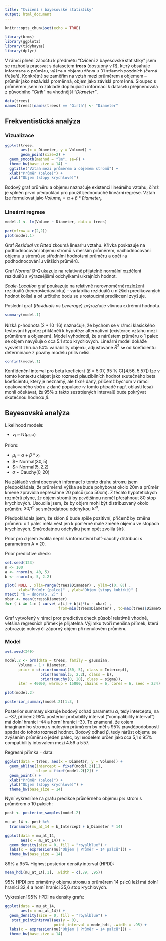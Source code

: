 ---
title: "Cvičení z bayesovské statistiky"
output: html_document
---

```{r setup, include=FALSE}
knitr::opts_chunk$set(echo = TRUE)

```

```{r message=FALSE, warning=FALSE, include=FALSE, paged.print=FALSE}
library(brms)
library(ggplot2)
library(tidybayes)
library(dplyr)
```

V rámci plnění zápočtu k předmětu "Cvičení z bayesovské statistiky" jsem se rozhodla pracovat s datasetem **trees** (dostupný v R), který obsahuje informace o průměru, výšce a objemu dřeva u 31 střemch pozdních (černá třešeň). Konkrétně se zaměřím na vztah mezi průměrem a objemem -- průměr jako nezávislá proměnná, objem jako závislá proměnná. Sloupec s průměrem jsem na základě doplňujících informací k datasetu přejmenovala z původního *"Girth"* na vhodnější *"Diameter"*. 

```{r message=FALSE, warning=FALSE, include=FALSE, paged.print=FALSE}
data(trees)
names(trees)[names(trees) == "Girth"] <- "Diameter"
```

## Frekventistická analýza
### Vizualizace
```{r echo = F}
ggplot(trees,
       aes(x = Diameter, y = Volume)) +
       geom_point(size=2) +
  geom_smooth(method = "lm", se=F) +
  theme_bw(base_size = 14) +
  ggtitle("Vztah mezi průměrem a objemem stromů") +
  xlab("Průměr (palce)") + 
  ylab("Objem (stopy krychlové)")
```

Bodový graf průměru a objemu naznačuje existenci lineárního vztahu, čímž je splněn první předpoklad pro použití jednoduché lineární regrese. Vztah lze formulovat jako $Volume_i = \alpha + \beta * Diameter_i$.

### Lineární regrese
```{r}
model.1 <- lm(Volume ~ Diameter, data = trees)
```

```{r echo=FALSE}
par(mfrow = c(2,2))
plot(model.1)
```

Graf *Residual vs Fitted* zkoumá linearitu vztahu. Křivka poukazuje na podhodnocování objemu stromů s menším průměrem, nadhodnocování objemu u stromů se středními hodnotami průměru a opět na podhodnocování u větších průměrů.

Graf *Normal Q-Q* ukazuje na relativně přijatelně normální rozdělení reziduálů s výraznějšími odchylkami u krajních hodnot.  

*Scale-Location* graf poukazuje na relativně nerovnoměrné rozložení reziduálů (heteroskedasticita) -- variabilita reziduálů u nižších predikovaných hodnot kolísá a od určitého bodu se s rostoucími predikcemi zvyšuje.

Poslední graf (*Residuals vs Leverage*) zvýrazňuje vlivnou extrémní hodnotu.

```{r echo=FALSE}
summary(model.1)
```

Nízká p-hodnota ($2*10^-16$) naznačuje, že bychom se v rámci klasického testování hypotéz přikláněli k hypotéze alternativní (existence vztahu mezi průměrem a objemem). Model vyhodnotil, že s nárůstem průměru o 1 palec se objem navyšuje o cca 5.1 stop krychlových. Lineární model dokáže vysvětlit zhruba 94% variability objemu, adjustované $R^2$ se od koeficientu determinace z povahy modelu příliš neliší. 

```{r echo=FALSE}
confint(model.1)
```

Konfidenční interval pro beta koeficient ($\beta$ = 5.07, 95 % CI [4.56, 5.57]) lze v tomto kontextu chápat jako rozmezí plauzibilních hodnot skutečného beta koeficientu, který je neznámý, ale fixně daný, přičemž bychom v rámci opakovaného sběru z dané populace (v tomto případě např. oblasti lesa) mohli očekávat, že 95% z takto sestrojených intervalů bude pokrývat skutečnou hodnotu $\beta$.

## Bayesovská analýza

Likelihood modelu:

- $v_i$ ~ N($\mu_i, \sigma$)

Priors:

- $\mu_i$ = $\alpha + \beta*x_i$
- $\alpha ~ Normal(30, 5)
- $\beta ~ Normal(5, 2.2)
- $\sigma$ ~ Cauchy(0, 20)

Na základě velmi obecných informací o tomto druhu stromu jsem předpokládala, že průměrná výška se bude pohybovat okolo 20m a průměr kmene zpravidla nepřesáhne 20 palců (cca 50cm). Z těchto hypotetických rozměrů plyne, že objem stromů by povětšinou neměl přesáhnout 80 stop krychlových. Usoudila jsem, že by objem mohl být distribuovaný okolo průměru $30ft^3$ se směrodatnou odchylkou $5t^3$.

Předpokládala jsem, že sklon $\beta$ bude spíše pozitivní, přičemž by změna průměru o 1 palec měla vést jen k poměrně malé změně objemu ve stopách krychlových. Směrodatnou odchylku jsem opět zvolila širší.

Prior pro $\sigma$ jsem zvolila nepříliš informativní half-cauchy distribuci s parametrem A = 20.

Prior predictive check:

```{r}
set.seed(123)
n <- 100
a <- rnorm(n, 40, 5)
b <- rnorm(n, 5, 2.2)

plot( NULL , xlim=range(trees$Diameter) , ylim=c(0, 80) , 
      xlab="Průměr (palce)" , ylab="Objem (stopy kubické)" )
mtext( "b ~ dnorm(5, 2)" )
xbar <- mean(trees$Diameter) 
for ( i in 1:n ) curve( a[i] + b[i]*(x - xbar) ,
                        from=min(trees$Diameter) , to=max(trees$Diameter) , add=TRUE)
```

Graf vytvořený v rámci pror predictive check působí relativně vhodně, většina regresních přímek je přijatelná. Výjimku tvoří menšina přímek, která zobrazuje nulový či záporný objem při nenulovém průměru.

### Model
```{r message=FALSE, warning=FALSE}
set.seed(549)

model.2 <- brm(data = trees, family = gaussian,
      Volume ~ 1 + Diameter,
      prior = c(prior(normal(30, 5), class = Intercept),
                prior(normal(5, 2.2), class = b),
                prior(cauchy(0, 20), class = sigma)),
      iter = 40000, warmup = 15000, chains = 6, cores = 6, seed = 234)
```

```{r}
plot(model.2)
```

```{r echo=FALSE, message=FALSE, warning=FALSE}
posterior_summary(model.2)[1:3, ]
```

Posterior summary ukazuje bodový odhad parametru $\alpha$, tedy interceptu, na ~ -37, přičemž 95% posterior probability interval ("compatibility interval") má dolní hranici -44 a horní hranici -30. To znamená, že objem imaginárního stromu s nulovým průměrem by měl s 95% pravděpodobností spadat do tohoto rozmezí hodnot.
Bodový odhad $\beta$, tedy nárůst objemu se zvýšením průměru o jeden palec, byl modelem určen jako cca 5,1 s 95% compatibility intervalem mezi 4.56 a 5.57.

Regresní přímka + data:

```{r echo=FALSE, message=FALSE, warning=FALSE, paged.print=FALSE}
ggplot(data = trees, aes(x = Diameter, y = Volume)) +
  geom_abline(intercept = fixef(model.2)[1],
              slope = fixef(model.2)[2]) +
  geom_point() +
  xlab("Průměr (palce)") +
  ylab("Objem (stopy krychlové)") +
  theme_bw(base_size = 14)


```

Nyní vykreslíme na grafu predikce průměrného objemu pro strom s průměrem o 10 palcích:

```{r}
post <- posterior_samples(model.2)

mu_at_14 <- post %>% 
  transmute(mu_at_14 = b_Intercept + b_Diameter * 14)

ggplot(data = mu_at_14, 
       aes(x = mu_at_14)) +
  geom_density(size = 0, fill = "royalblue") +
  labs(x = expression(mu["Objem | Průměr = 14 palců"])) +
  theme_bw(base_size = 14)
```

89% a 95% Highest posterior density interval (HPDI):
```{r }
mean_hdi(mu_at_14[,1], .width = c(.89, .95))
```

95% HPDI pro průměrný objemu stromu s průměrem 14 palců leží má dolní hranici 32,4 a horní hranici 35,6 stop krychlových.

Vykreslení 95% HPDI na density grafu:

```{r }
ggplot(data = mu_at_14, 
       aes(x = mu_at_14)) +
  geom_density(size = 0, fill = "royalblue") +
   stat_pointinterval(aes(y = 0), 
                      point_interval = mode_hdi, .width = .95) +
  labs(x = expression(mu["Objem | Průměr = 14 palců"])) +
  theme_bw(base_size = 14)
```
